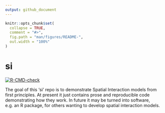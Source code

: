 ```yaml
---
output: github_document
---
```


<!-- README.md is generated from README.Rmd. Please edit that file -->

```r
knitr::opts_chunk$set(
  collapse = TRUE,
  comment = "#>",
  fig.path = "man/figures/README-",
  out.width = "100%"
)
```

# si

<!-- badges: start -->
[![R-CMD-check](https://github.com/robinlovelace/si/workflows/R-CMD-check/badge.svg)](https://github.com/robinlovelace/si/actions)
<!-- badges: end -->

The goal of this 'si' repo is to demonstrate Spatial Interaction models from first principles.
At present it just contains prose and reproducible code demonstrating how they work.
In future it may be turned into software, e.g. an R package, for others wanting to develop spatial interaction models.



